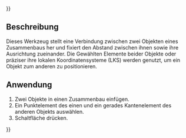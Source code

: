 {{UnfinishedDocu{{#translation:}}}}
<languages/>

{{Docnav/de
|[[Assembly3_ConstraintPointPlaneDistance/de|Punkt zu Ebene Abstand]]
|[[Assembly3_ConstraintSymmetric/de|Symmetrie]]
|[[Assembly3_Workbench/de|Assembly3]]
|IconL=Assembly_ConstraintPointPlaneDistance.svg
|IconR=Assembly_ConstraintSymmetric.svg
|IconC=Assembly3_workbench_icon.svg
}}

{{GuiCommand/de
|Name=Assembly3 ConstraintPointLineDistance
|Name/de=Assembly3 PunktZuLinieAbstand
|Icon=Assembly_ConstraintPointLineDistance.svg
|MenuLocation=Assembly3 → ? → Point line distance
|Workbenches=[[Assembly3_Workbench/de|Assembly3]]
}}

<span id="Description"></span>
== Beschreibung ==

Dieses Werkzeug stellt eine Verbindung zwischen zwei Objekten eines Zusammenbaus her und fixiert den Abstand zwischen ihnen sowie ihre Ausrichtung zueinander. Die Gewählten Elemente beider Objekte oder präziser ihre lokalen Koordinatensysteme (LKS) werden genutzt, um ein Objekt zum anderen zu positionieren.

<span id="Usage"></span>
== Anwendung == 

# Zwei Objekte in einen Zusammenbau einfügen.
# Ein Punktelement des einen und ein gerades Kantenelement des anderen Objekts auswählen.
# Schaltfläche {{Button|[[Image:Assembly_ConstraintPointLineDistance.svg|16px]] [[Assembly3_ConstraintPointLineDistance/de|Punkt zu Linie Abstand]]}} drücken.

   
{{Docnav/de
|[[Assembly3_ConstraintPointPlaneDistance/de|Punkt zu Ebene Abstand]]
|[[Assembly3_ConstraintSymmetric/de|Symmetrie]]
|[[Assembly3_Workbench/de|Assembly3]]
|IconL=Assembly_ConstraintPointPlaneDistance.svg
|IconR=Assembly_ConstraintSymmetric.svg
|IconC=Assembly3_workbench_icon.svg
}}

{{Userdocnavi{{#translation:}}}}